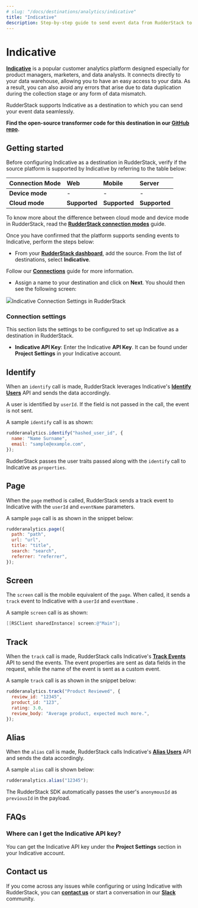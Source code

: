 ```yaml
---
# slug: "/docs/destinations/analytics/indicative"
title: "Indicative"
description: Step-by-step guide to send event data from RudderStack to Indicative.
---
```


# Indicative

[**Indicative**](https://indicative.com) is a popular customer analytics platform designed especially for product managers, marketers, and data analysts. It connects directly to your data warehouse, allowing you to have an easy access to your data. As a result, you can also avoid any errors that arise due to data duplication during the collection stage or any form of data mismatch.

RudderStack supports Indicative as a destination to which you can send your event data seamlessly.

<div class="successBlock">

  **Find the open-source transformer code for this destination in our <a href="https://github.com/rudderlabs/rudder-transformer/tree/master/v0/destinations/indicative">GitHub repo</a>.**
</div>

## Getting started

Before configuring Indicative as a destination in RudderStack, verify if the source platform is supported by Indicative by referring to the table below:

| **Connection Mode** | **Web**       | **Mobile**    | **Server**    |
| :------------------ | :------------ | :------------ | :------------ |
| **Device mode**     | -             | -             | -             |
| **Cloud mode**      | **Supported** | **Supported** | **Supported** |

<div class="infoBlock">

To know more about the difference between cloud mode and device mode in RudderStack, read the <a href="https://rudderstack.com/docs/rudderstack-connection-modes/">**RudderStack connection modes**</a> guide.
</div>

Once you have confirmed that the platform supports sending events to Indicative, perform the steps below:

- From your [**RudderStack dashboard**](https://app.rudderstack.com/), add the source. From the list of destinations, select **Indicative**.

<div class="infoBlock">
 
 Follow our <a href="https://rudderstack.com/docs/rudderstack-cloud/connections/">**Connections**</a> guide for more information.
</div>

- Assign a name to your destination and click on **Next**. You should then see the following screen:

<img src="../../assets/indicative.png" /><span class="imageTitle">Indicative Connection Settings in RudderStack</span>

### Connection settings

This section lists the settings to be configured to set up Indicative as a destination in RudderStack.

- **Indicative API Key**: Enter the Indicative **API Key**. It can be found under **Project Settings** in your Indicative account.

## Identify

When an `identify` call is made, RudderStack leverages Indicative's [**Identify Users**](https://support.indicative.com/hc/en-us/articles/360004147512-REST-API-Guide#IdentifyUsers2) API and sends the data accordingly.

<div class="warningBlock">

 A user is identified by <code class="inline-code">userId</code>. If the field is not passed in the call, the event is not sent.
</div>

A sample `identify` call is as shown:

```javascript
rudderanalytics.identify("hashed_user_id", {
  name: "Name Surname",
  email: "sample@example.com",
});
```

<div class="infoBlock">

 RudderStack passes the user traits passed along with the <code class="inline-code">identify</code> call to Indicative as <code class="inline-code">properties</code>.
</div>

## Page

When the `page` method is called, RudderStack sends a track event to Indicative with the `userId` and `eventName` parameters.

A sample `page` call is as shown in the snippet below:

```javascript
rudderanalytics.page({
  path: "path",
  url: "url",
  title: "title",
  search: "search",
  referrer: "referrer",
});
```

## Screen

The `screen` call is the mobile equivalent of the `page`. When called, it sends a `track` event to Indicative with a `userId` and `eventName` .

A sample `screen` call is as shown:

```objectivec
[[RSClient sharedInstance] screen:@"Main"];
```

## Track

When the `track` call is made, RudderStack calls Indicative's [**Track Events**](https://support.indicative.com/hc/en-us/articles/360004147512-REST-API-Guide#TrackEvents) API to send the events. The event properties are sent as data fields in the request, while the name of the event is sent as a custom event.

A sample `track` call is as shown in the snippet below:

```javascript
rudderanalytics.track("Product Reviewed", {
  review_id: "12345",
  product_id: "123",
  rating: 3.0,
  review_body: "Average product, expected much more.",
});
```

## Alias

When the `alias` call is made, RudderStack calls Indicative's [**Alias Users**](https://support.indicative.com/hc/en-us/articles/360004147512-REST-API-Guide#AliasUsers2) API and sends the data accordingly.

A sample `alias` call is shown below:

```javascript
rudderanalytics.alias("12345");
```

<div class="successBlock">
 
  The RudderStack SDK automatically passes the user's <code class="inline-code">anonymousId</code> as <code class="inline-code">previousId</code> in the payload.
</div>

## FAQs

### Where can I get the Indicative API key?

You can get the Indicative API key under the **Project Settings** section in your Indicative account.

## Contact us

If you come across any issues while configuring or using Indicative with RudderStack, you can [**contact us**](mailto:%20docs@rudderstack.com) or start a conversation in our [**Slack**](https://rudderstack.com/join-rudderstack-slack-community) community.
